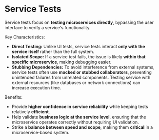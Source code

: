 # Service Tests

Service tests focus on **testing microservices directly**, bypassing the user interface to verify a service's functionality.

Key Characteristics:
- **Direct Testing:** Unlike UI tests, service tests interact **only with the service itself** rather than the full system.
- **Isolated Scope:** If a service test fails, the issue is likely **within that specific microservice**, making debugging easier.
- **Stubbing Dependencies:** To avoid interference from external systems, service tests often use **mocked or stubbed collaborators**, preventing unintended failures from unrelated components. Testing service with external resources (like databases or network connections) can increase execution time.

Benefits:

- Provide **higher confidence in service reliability** while keeping tests relatively **efficient**.
- Help validate **business logic at the service level**, ensuring that the microservice operates correctly without requiring UI validation.
- Strike a **balance between speed and scope**, making them **critical** in a microservice-based system.
